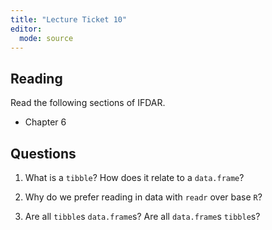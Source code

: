 ```yaml
---
title: "Lecture Ticket 10"
editor: 
  mode: source
---
```


## Reading

Read the following sections of IFDAR.

-   Chapter 6


## Questions

1. What is a `tibble`? How does it relate to a `data.frame`?

2. Why do we prefer reading in data with `readr` over base `R`? 

3. Are all `tibble`s `data.frame`s? Are all `data.frame`s `tibble`s? 


